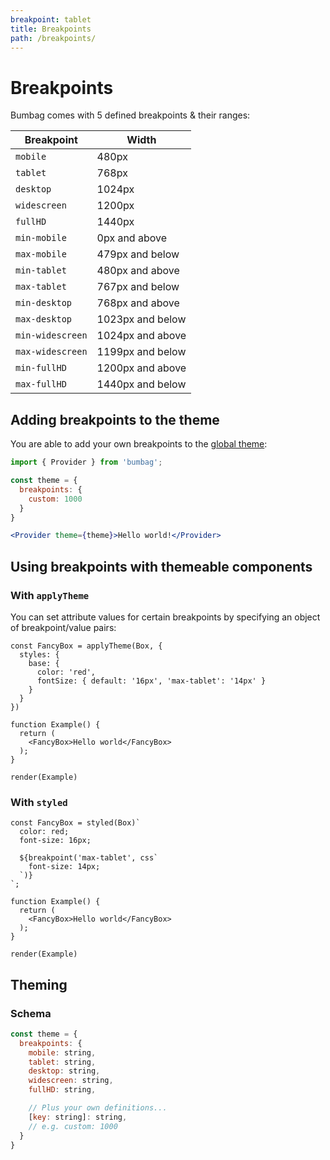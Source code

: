 ```yaml
---
breakpoint: tablet
title: Breakpoints
path: /breakpoints/
---
```


# Breakpoints

Bumbag comes with 5 defined breakpoints & their ranges:

| Breakpoint        | Width           |
| ------------- |-------------|
| `mobile`      | 480px |
| `tablet`      | 768px      |
| `desktop` | 1024px      |
| `widescreen` | 1200px      |
| `fullHD` | 1440px      |
| `min-mobile`      | 0px and above      |
| `max-mobile`      | 479px and below      |
| `min-tablet`      | 480px and above      |
| `max-tablet`      | 767px and below      |
| `min-desktop` | 768px and above      |
| `max-desktop` | 1023px and below      |
| `min-widescreen` | 1024px and above      |
| `max-widescreen` | 1199px and below      |
| `min-fullHD` | 1200px and above      |
| `max-fullHD` | 1440px and below      |

## Adding breakpoints to the theme

You are able to add your own breakpoints to the [global theme](/theming):

```jsx
import { Provider } from 'bumbag';

const theme = {
  breakpoints: {
    custom: 1000
  }
}

<Provider theme={theme}>Hello world!</Provider>
```

## Using breakpoints with themeable components

### With `applyTheme`

You can set attribute values for certain breakpoints by specifying an object of breakpoint/value pairs:

```function-live noInline
const FancyBox = applyTheme(Box, {
  styles: {
    base: {
      color: 'red',
      fontSize: { default: '16px', 'max-tablet': '14px' }
    }
  }
})

function Example() {
  return (
    <FancyBox>Hello world</FancyBox>
  );
}

render(Example)
```

### With `styled`

```function-live noInline
const FancyBox = styled(Box)`
  color: red;
  font-size: 16px;

  ${breakpoint('max-tablet', css`
    font-size: 14px;
  `)}
`;

function Example() {
  return (
    <FancyBox>Hello world</FancyBox>
  );
}

render(Example)
```

## Theming

### Schema

```js
const theme = {
  breakpoints: {
    mobile: string,
    tablet: string,
    desktop: string,
    widescreen: string,
    fullHD: string,

    // Plus your own definitions...
    [key: string]: string,
    // e.g. custom: 1000
  }
}
```
